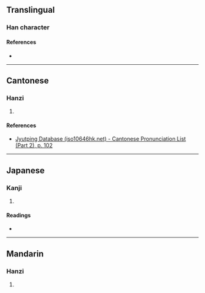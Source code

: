 {{character info}}
==Translingual==

===Han character===
{{Han char|rn=50|rad=巾|as=04|sn=7|four=|canj=HSLB,ISLB|ids=⿸户巾}}

====References====
* {{Han ref|kx=0329.210|dkj=08816|dj=0634.310|hdz=10732.090|uh=5E0D|ud=24077}}

----

==Cantonese==

===Hanzi===
{{yue-hanzi|jyut=[[wu6]]|y=wu6}}

# {{rfdef|yue|sort=巾04}}

====References====
* [http://www.iso10646hk.net/jp/document/download.jsp Jyutping Database (iso10646hk.net) - Cantonese Pronunciation List (Part 2), p. 102]

----

==Japanese==

===Kanji===
{{ja-kanji|grade=|rs=巾04}}

# {{rfdef|ja|sort=巾04}}

====Readings====
* {{ja-readings|on=[[こ]] (ko), [[ご]] (go)|kun=[[ひれ]] (hire)}}

----

==Mandarin==

===Hanzi===
{{cmn-hanzi|pin=[[hù]] ([[hu4]])|wg=hu<sup>4</sup>}}

# {{rfdef|cmn|sort=巾04}}